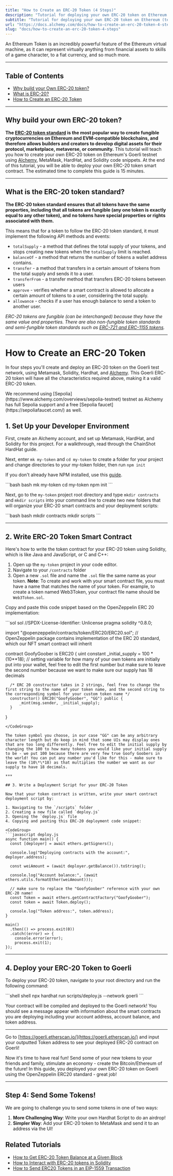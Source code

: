 ```yaml
---
title: "How to Create an ERC-20 Token (4 Steps)"
description: "Tutorial for deploying your own ERC-20 token on Ethereum (testnet) in 4 steps."
subtitle: "Tutorial for deploying your own ERC-20 token on Ethereum (testnet) in 4 steps."
url: "https://docs.alchemy.com/docs/how-to-create-an-erc-20-token-4-steps"
slug: "docs/how-to-create-an-erc-20-token-4-steps"
---
```


An Ethereum Token is an incredibly powerful feature of the Ethereum virtual machine, as it can represent virtually anything from financial assets to skills of a game character, to a fiat currency, and so much more.

***

## Table of Contents

* [Why build your Own ERC-20 token?](#why-build-your-own-erc-20-token)
* [What is ERC-20?](#what-is-the-erc-20-token-standard)
* [How to Create an ERC-20 Token](#how-to-create-an-erc-20-token)

***

## Why build your own ERC-20 token?

**The [ERC-20 token standard](https://ethereum.org/en/developers/docs/standards/tokens/erc-20/) is the most popular way to create fungible cryptocurrencies on Ethereum and EVM-compatible blockchains, and therefore allows builders and creators to develop digital assets for their protocol, marketplace, metaverse, or community.** This tutorial will teach you how to create your own ERC-20 token on Ethereum's Goerli testnet using [Alchemy](https://alchemy.com/?a=c4a776f6dc), MetaMask, HardHat, and Solidity code snippets. At the end of this tutorial, you will be able to deploy your own ERC-20 token smart contract. The estimated time to complete this guide is 15 minutes.

***

## What is the ERC-20 token standard?

**The ERC-20 token standard ensures that all tokens have the same properties, including that all tokens are fungible (any one token is exactly equal to any other token), and no tokens have special properties or rights associated with them.**

This means that for a token to follow the ERC-20 token standard, it must implement the following API methods and events:

* `totalSupply` - a method that defines the total supply of your tokens, and stops creating new tokens when the `totalSupply` limit is reached.
* `balanceOf` - a method that returns the number of tokens a wallet address contains.
* `transfer` - a method that transfers in a certain amount of tokens from the total supply and sends it to a user.
* `transferFrom` - a transfer method that transfers ERC-20 tokens between users
* `approve` - verifies whether a smart contract is allowed to allocate a certain amount of tokens to a user, considering the total supply.
* `allowance` - checks if a user has enough balance to send a token to another user.

*ERC-20 tokens are fungible (can be interchanged) because they have the same value and properties. There are also non-fungible token standards and semi-fungible token standards such as [ERC-721 and ERC-1155 tokens](https://www.alchemy.com/blog/comparing-erc-721-to-erc-1155).*

***

# How to Create an ERC-20 Token

In four steps you'll create and deploy an ERC-20 token on the Goerli test network, using Metamask, Solidity, Hardhat, and [Alchemy](https://alchemy.com/?a=c4a776f6dc). This Goerli ERC-20 token will have all the characteristics required above, making it a valid ERC-20 token.

<Warning>
  We recommend using [Sepolia](https://www.alchemy.com/overviews/sepolia-testnet) testnet as Alchemy has full Sepolia support and a free [Sepolia faucet](https://sepoliafaucet.com/) as well.
</Warning>

## 1. Set Up your Developer Environment

First, create an Alchemy account, and set up Metamask, HardHat, and Solidity for this project. For a walkthrough, read through the ChainShot HardHat guide.

Next, enter `mk my-token` and `cd my-token` to create a folder for your project and change directories to your my-token folder, then run `npm init`

If you don't already have NPM installed, use this [guide](https://docs.npmjs.com/downloading-and-installing-node-js-and-npm).

<CodeGroup>
  ```bash bash
  mk my-token
  cd my-token
  npm init
  ```
</CodeGroup>

Next, go to the `my-token` project root directory and type `mkdir contracts` and `mkdir scripts` into your command line to create two new folders that will organize your ERC-20 smart contracts and your deployment scripts:

<CodeGroup>
  ```bash bash
  mkdir contracts
  mkdir scripts
  ```
</CodeGroup>

***

## 2. Write ERC-20 Token Smart Contract

Here's how to write the token contract for your ERC-20 token using Solidity, which is like Java and JavaScript, or C and C++:

1. Open up the `my-token` project in your code editor.
2. Navigate to your `/contracts` folder
3. Open a new `.sol` file and name the `.sol` file the same name as your token. **Note**: To create and work with your smart contract file, you must have a name that matches the name of your token. For example, to create a token named Web3Token, your contract file name should be `Web3Token.sol`.

Copy and paste this code snippet based on the OpenZeppelin ERC 20 implementation:

<CodeGroup>
  ```sol sol
  //SPDX-License-Identifier: Unlicense
  pragma solidity ^0.8.0;

  import "@openzeppelin/contracts/token/ERC20/ERC20.sol";  // OpenZeppelin package contains implementation of the ERC 20 standard, which our NFT smart contract will inherit

  contract GoofyGoober is ERC20 {
      uint constant _initial_supply = 100 * (10**18);  // setting variable for how many of your own tokens are initially put into your wallet, feel free to edit the first number but make sure to leave the second number because we want to make sure our supply has 18 decimals

      /* ERC 20 constructor takes in 2 strings, feel free to change the first string to the name of your token name, and the second string to the corresponding symbol for your custom token name */
      constructor() ERC20("GoofyGoober", "GG") public {
          _mint(msg.sender, _initial_supply);
      }
  }
  ```
</CodeGroup>

The token symbol you choose, in our case "GG" can be any arbitrary character length but do keep in mind that some UIs may display ones that are too long differently. Feel free to edit the initial supply by changing the 100 to how many tokens you would like your initial supply to be - we put 100 because there are very few true Goofy Goobers in the world! You can put any number you'd like for this - make sure to leave the (10\*\*18) as that multiplies the number we want as our supply to have 18 decimals.

***

## 3. Write a Deployment Script for your ERC-20 Token

Now that your token contract is written, write your smart contract deployment script by:

1. Navigating to the `/scripts` folder
2. Creating a new file called `deploy.js`
3. Opening the `deploy.js` file
4. Copying and pasting this ERC-20 deployment code snippet:

<CodeGroup>
  ```javascript deploy.js
  async function main() {
    const [deployer] = await ethers.getSigners();

    console.log("Deploying contracts with the account:", deployer.address);

    const weiAmount = (await deployer.getBalance()).toString();
    
    console.log("Account balance:", (await ethers.utils.formatEther(weiAmount)));

    // make sure to replace the "GoofyGoober" reference with your own ERC-20 name!
    const Token = await ethers.getContractFactory("GoofyGoober");
    const token = await Token.deploy();

    console.log("Token address:", token.address);
  }

  main()
    .then(() => process.exit(0))
    .catch((error) => {
      console.error(error);
      process.exit(1);
  });
  ```
</CodeGroup>

***

## 4. Deploy your ERC-20 Token to Goerli

To deploy your ERC-20 token, navigate to your root directory and run the following command:

<CodeGroup>
  ```shell shell
  npx hardhat run scripts/deploy.js --network goerli
  ```
</CodeGroup>

Your contract will be compiled and deployed to the Goerli network! You should see a message appear with information about the smart contracts you are deploying including your account address, account balance, and token address.

***

Go to [https://goerli.etherscan.io/](https://goerli.etherscan.io/) and input your outputted Token address to see your deployed ERC-20 contract on Goerli!

Now it's time to have real fun! Send some of your new tokens to your friends and family, stimulate an economy - create the Bitcoin/Ethereum of the future! In this guide, you deployed your own ERC-20 token on Goerli using the OpenZeppelin ERC20 standard - great job!

***

## Step 4: Send Some Tokens!

We are going to challenge you to send some tokens in one of two ways:

1. **More Challenging Way**: Write your own Hardhat Script to do an airdrop!
2. **Simpler Way**: Add your ERC-20 token to MetaMask and send it to an address via the UI!

## Related Tutorials

* [How to Get ERC-20 Token Balance at a Given Block](/docs/how-to-get-erc-20-token-balance-at-a-given-block)
* [How to Interact with ERC-20 tokens in Solidity](/docs/how-to-interact-with-erc-20-tokens-in-solidity)
* [How to Send ERC20 Tokens in an EIP-1559 Transaction](/docs/how-to-send-erc20-tokens-in-an-eip-1559-transaction)
